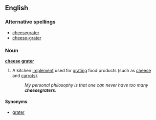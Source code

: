 == English ==
=== Alternative spellings ===
* [[cheesegrater]]
* [[cheese-grater]]
=== Noun ===
'''[[cheese]] [[grater]]'''
# A kitchen [[implement]] used for [[grating]] food products (such as [[cheese]] and [[carrots]]).
#: ''My personal philosophy is that one can never have too many '''cheesegraters'''.''
==== Synonyms ====
* [[grater]]